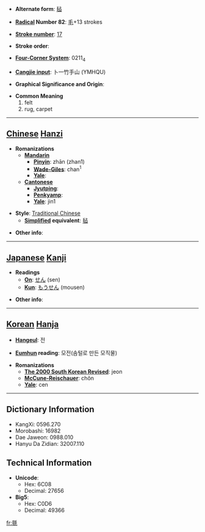 * '''Alternate form''': [[毡]]

* '''[[Wiktionary:Chinese radical index| Radical]] Number 82''': [[Wiktionary:Chinese radical index 毛|毛]]+13 strokes

* '''[[Wiktionary:Chinese total strokes index|Stroke number]]''': [[Wiktionary:Chinese total strokes index 17|17]]

* '''Stroke order''': 

* '''[[Wiktionary:Chinese four corner index|Four-Corner System]]''': 0211<sub>4</sub>

* '''[[Wiktionary:Chinese Cangjie index|Cangjie input]]''': 卜一竹手山 (YMHQU)

* '''Graphical Significance and Origin''': 

* '''Common Meaning'''
*#felt
*# rug, carpet


----

== [[Chinese]] [[Hanzi]] ==

* '''Romanizations'''
** '''[[Mandarin]]'''
*** '''[[Pinyin]]''': zhān (zhan1)
*** '''[[Wade-Giles]]''': chan<sup>1</sup>
*** '''[[Yale]]''': 
** '''[[Cantonese]]'''
*** '''[[Jyutping]]''':
*** '''[[Penkyamp]]''': 
*** '''[[Yale]]''': jin1

* '''Style''': [[Traditional Chinese]] 
** '''[[Simplified Chinese|Simplified]] equivalent''': [[毡]]

* '''Other info''': 

----

== [[Japanese]] [[Kanji]] ==

* '''Readings'''
** '''[[On]]''': [[せん]] (sen)
** '''[[Kun]]''': [[もうせん]] (mousen)

* '''Other info''':  

----

== [[Korean]] [[Hanja]] ==

* '''[[Hangeul]]''': 전

* '''[[Eumhun]] reading''': 모전(솜털로 만든 모직물)

* '''Romanizations'''
** '''[[The 2000 South Korean Revised Romanization|The 2000 South Korean Revised]]''': jeon
** '''[[McCune-Reischauer]]''': chŏn
** '''[[Yale]]''': cen

----

== Dictionary Information ==

* KangXi: 0596.270
* Morobashi: 16982
* Dae Jaweon: 0988.010
* Hanyu Da Zidian: 32007.110

== Technical Information ==

* '''Unicode''':
** Hex: 6C08
** Decimal: 27656
* '''Big5''':
** Hex: C0D6
** Decimal: 49366

[[fr:氈]]